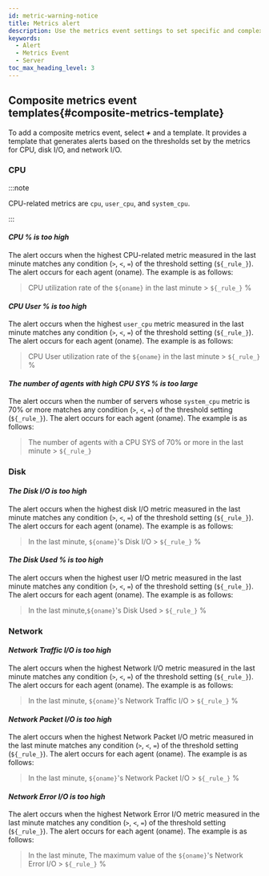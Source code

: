 ```yaml
---
id: metric-warning-notice
title: Metrics alert
description: Use the metrics event settings to set specific and complex events.
keywords:
  - Alert
  - Metrics Event
  - Server
toc_max_heading_level: 3
---
```



<Metricswarningnotice />


<Compositemetricswarningnotice />


<Metricseventmodifydelete />


<Metricseventconditionselecttargetguide />

## Composite metrics event templates{#composite-metrics-template}

To add a composite metrics event, select **_+_** <Cmdname sid="create_new_composite_mxql_event" className="uitext" /> and a template. It provides a template that generates alerts based on the thresholds set by the metrics for CPU, disk I/O, and network I/O. 

<ImgLang img='server-composite-metrics-template.png' desc='Server composite metrics event templates' />

### CPU

:::note 

CPU-related metrics are `cpu`, `user_cpu`, and `system_cpu`.

:::

#### **_CPU % is too high_**

The alert occurs when the highest CPU-related metric measured in the last minute matches any condition (`>`, `<`, `=`) of the threshold setting (`${_rule_}`). The alert occurs for each agent (oname). The <Cmdname sid="message" className="uitext" /> example is as follows:

> CPU utilization rate of the `${oname}` in the last minute > `${_rule_}` %

#### **_CPU User % is too high_**

The alert occurs when the highest `user_cpu` metric measured in the last minute matches any condition (`>`, `<`, `=`) of the threshold setting (`${_rule_}`). The alert occurs for each agent (oname). The <Cmdname sid="message" className="uitext" /> example is as follows:

> CPU User utilization rate of the `${oname}` in the last minute > `${_rule_} `%

#### **_The number of agents with high CPU SYS % is too large_**

The alert occurs when the number of servers whose `system_cpu` metric is 70% or more matches any condition (`>`, `<`, `=`) of the threshold setting (`${_rule_}`). The alert occurs for each agent (oname). The <Cmdname sid="message" className="uitext" /> example is as follows: 

> The number of agents with a CPU SYS of 70% or more in the last minute > `${_rule_}`

### Disk

#### **_The Disk I/O is too high_**

The alert occurs when the highest disk I/O metric measured in the last minute matches any condition (`>`, `<`, `=`) of the threshold setting (`${_rule_}`). The alert occurs for each agent (oname). The <Cmdname sid="message" className="uitext" /> example is as follows:

> In the last minute, `${oname}`'s Disk I/O > `${_rule_}` %

#### **_The Disk Used % is too high_**

The alert occurs when the highest user I/O metric measured in the last minute matches any condition (`>`, `<`, `=`) of the threshold setting (`${_rule_}`). The alert occurs for each agent (oname). The <Cmdname sid="message" className="uitext" /> example is as follows:

> In the last minute,`${oname}`'s Disk Used > `${_rule_}` %

### Network

#### **_Network Traffic I/O is too high_**

The alert occurs when the highest Network I/O metric measured in the last minute matches any condition (`>`, `<`, `=`) of the threshold setting (`${_rule_}`). The alert occurs for each agent (oname). The <Cmdname sid="message" className="uitext" /> example is as follows:

> In the last minute, `${oname}`'s Network Traffic I/O > `${_rule_}` %

#### **_Network Packet I/O is too high_**

The alert occurs when the highest Network Packet I/O metric measured in the last minute matches any condition (`>`, `<`, `=`) of the threshold setting (`${_rule_}`). The alert occurs for each agent (oname). The <Cmdname sid="message" className="uitext" /> example is as follows:

> In the last minute, `${oname}`'s Network Packet I/O > `${_rule_}` %

#### **_Network Error I/O is too high_**

The alert occurs when the highest Network Error I/O metric measured in the last minute matches any condition (`>`, `<`, `=`) of the threshold setting (`${_rule_}`). The alert occurs for each agent (oname). The <Cmdname sid="message" className="uitext" /> example is as follows:

>  In the last minute, The maximum value of the `${oname}`'s Network Error I/O > `${_rule_}` %
